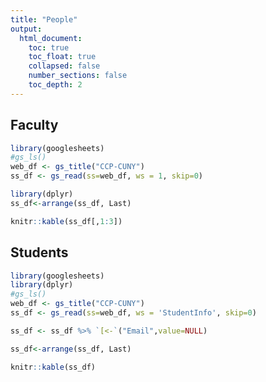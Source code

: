 ```yaml
---
title: "People"
output:
  html_document:
    toc: true
    toc_float: true
    collapsed: false
    number_sections: false
    toc_depth: 2
---
```


## Faculty

```r
library(googlesheets)
#gs_ls()
web_df <- gs_title("CCP-CUNY")
ss_df <- gs_read(ss=web_df, ws = 1, skip=0)

library(dplyr)
ss_df<-arrange(ss_df, Last)

knitr::kable(ss_df[,1:3])

```


## Students

```r
library(googlesheets)
library(dplyr)
#gs_ls()
web_df <- gs_title("CCP-CUNY")
ss_df <- gs_read(ss=web_df, ws = 'StudentInfo', skip=0)

ss_df <- ss_df %>% `[<-`("Email",value=NULL)

ss_df<-arrange(ss_df, Last)

knitr::kable(ss_df)

```